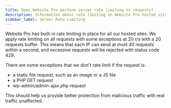 ```yaml
---
title: Does Website Pro perform server rate limiting on requests?
description: Information about rate limiting on Website Pro hosted sites
sidebar_label: Server Rate Limiting
---
```


Website Pro has built-in rate limiting in place for all our hosted sites. We apply rate limiting on all requests with some exceptions at 20 r/s with a 20 requests buffer. This means that each IP can send at most 40 requests within a second, and excessive requests will be rejected with status code 429.

There are some exceptions that we don't rate limit if the request is:

- a static file request, such as an image or a JS file
- a PHP GET request
- wp-admin/admin-ajax.php request

This should help us provide better protection from malicious traffic with real traffic unaffected.
